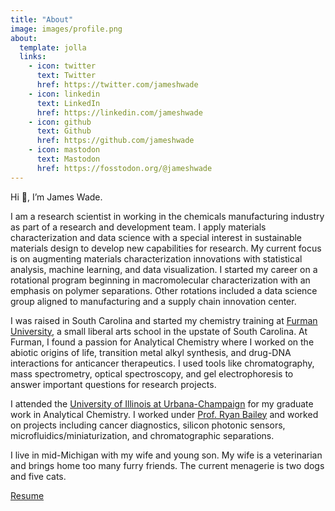 ```yaml
---
title: "About"
image: images/profile.png
about:
  template: jolla
  links:
    - icon: twitter
      text: Twitter
      href: https://twitter.com/jameshwade
    - icon: linkedin
      text: LinkedIn
      href: https://linkedin.com/jameshwade
    - icon: github
      text: Github
      href: https://github.com/jameshwade
    - icon: mastodon
      text: Mastodon
      href: https://fosstodon.org/@jameshwade
---
```


Hi 👋, I'm James Wade.

I am a research scientist in working in the chemicals manufacturing industry as part of a research and development team. I apply materials characterization and data science with a special interest in sustainable materials design to develop new capabilities for research. My current focus is on augmenting materials characterization innovations with statistical analysis, machine learning, and data visualization. I started my career on a rotational program beginning in macromolecular characterization with an emphasis on polymer separations. Other rotations included a data science group aligned to manufacturing and a supply chain innovation center.

I was raised in South Carolina and started my chemistry training at [Furman University](https://www.furman.edu/academics/chemistry/), a small liberal arts school in the upstate of South Carolina. At Furman, I found a passion for Analytical Chemistry where I worked on the abiotic origins of life, transition metal alkyl synthesis, and drug-DNA interactions for anticancer therapeutics. I used tools like chromatography, mass spectrometry, optical spectroscopy, and gel electrophoresis to answer important questions for research projects.

I attended the [University of Illinois at Urbana-Champaign](https://chemistry.illinois.edu) for my graduate work in Analytical Chemistry. I worked under [Prof. Ryan Bailey](https://www.baileylab.com) and worked on projects including cancer diagnostics, silicon photonic sensors, microfluidics/miniaturization, and chromatographic separations.

I live in mid-Michigan with my wife and young son. My wife is a veterinarian and brings home too many furry friends. The current menagerie is two dogs and five cats.

[Resume](resources/resume.pdf)
